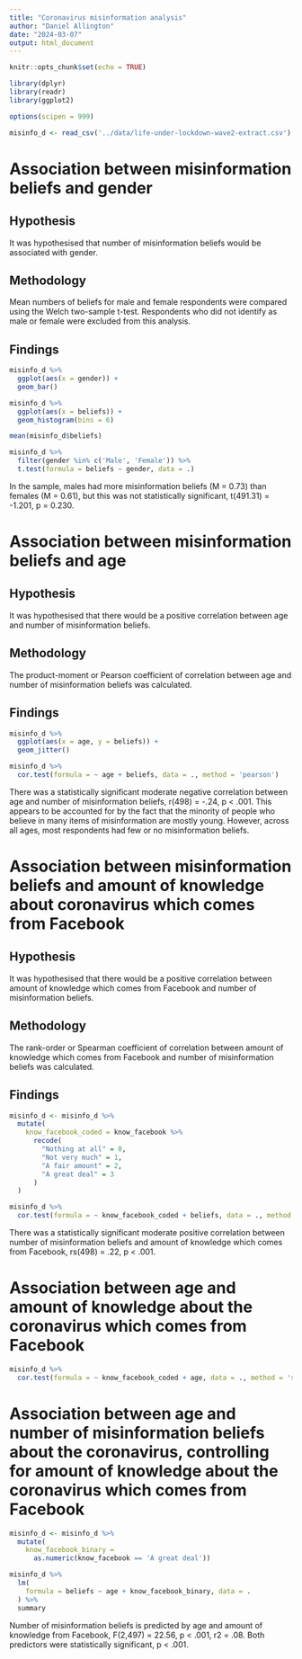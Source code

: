 ```yaml
---
title: "Coronavirus misinformation analysis"
author: "Daniel Allington"
date: "2024-03-07"
output: html_document
---
```


```r
knitr::opts_chunk$set(echo = TRUE)

library(dplyr)
library(readr)
library(ggplot2)

options(scipen = 999)

misinfo_d <- read_csv('../data/life-under-lockdown-wave2-extract.csv')
```

# Association between misinformation beliefs and gender
## Hypothesis
It was hypothesised that number of misinformation beliefs would be associated with gender.

## Methodology
Mean numbers of beliefs for male and female respondents were compared using the Welch two-sample t-test. Respondents who did not identify as male or female were excluded from this analysis.

## Findings
```r
misinfo_d %>%
  ggplot(aes(x = gender)) +
  geom_bar()
```

```r
misinfo_d %>%
  ggplot(aes(x = beliefs)) +
  geom_histogram(bins = 6)
```

```r
mean(misinfo_d$beliefs)
```

```r
misinfo_d %>%
  filter(gender %in% c('Male', 'Female')) %>%
  t.test(formula = beliefs ~ gender, data = .)
```

In the sample, males had more misinformation beliefs (M = 0.73) than females (M = 0.61), but this was not statistically significant, t(491.31) = -1.201, p = 0.230.

# Association between misinformation beliefs and age
## Hypothesis
It was hypothesised that there would be a positive correlation between age and number of misinformation beliefs.

## Methodology
The product-moment or Pearson coefficient of correlation between age and number of misinformation beliefs was calculated.

## Findings
```r
misinfo_d %>%
  ggplot(aes(x = age, y = beliefs)) +
  geom_jitter()
```

```r
misinfo_d %>%
  cor.test(formula = ~ age + beliefs, data = ., method = 'pearson')
```

There was a statistically significant moderate negative correlation between age and number of misinformation beliefs, r(498) = -.24, p < .001. This appears to be accounted for by the fact that the minority of people who believe in many items of misinformation are mostly young. However, across all ages, most respondents had few or no misinformation beliefs.

# Association between misinformation beliefs and amount of knowledge about coronavirus which comes from Facebook

## Hypothesis
It was hypothesised that there would be a positive correlation between amount of knowledge which comes from Facebook and number of misinformation beliefs.

## Methodology
The rank-order or Spearman coefficient of correlation between amount of knowledge which comes from Facebook and number of misinformation beliefs was calculated.

## Findings
```r
misinfo_d <- misinfo_d %>%
  mutate(
    know_facebook_coded = know_facebook %>%
      recode(
        "Nothing at all" = 0,
        "Not very much" = 1,
        "A fair amount" = 2,
        "A great deal" = 3
      )
  )

misinfo_d %>%
  cor.test(formula = ~ know_facebook_coded + beliefs, data = ., method = 'spearman')
```

There was a statistically significant moderate positive correlation between number of misinformation beliefs and amount of knowledge which comes from Facebook, rs(498) = .22, p < .001.

# Association between age and amount of knowledge about the coronavirus which comes from Facebook
```r
misinfo_d %>%
  cor.test(formula = ~ know_facebook_coded + age, data = ., method = 'spearman')
```

# Association between age and number of misinformation beliefs about the coronavirus, controlling for amount of knowledge about the coronavirus which comes from Facebook
```r
misinfo_d <- misinfo_d %>%
  mutate(
    know_facebook_binary = 
      as.numeric(know_facebook == 'A great deal'))

misinfo_d %>%
  lm(
    formula = beliefs ~ age + know_facebook_binary, data = .
  ) %>%
  summary
```
Number of misinformation beliefs is predicted by age and amount of knowledge from Facebook, F(2,497) = 22.56, p < .001, r2 = .08. Both predictors were statistically significant, p < .001.


